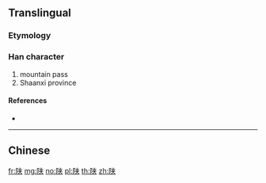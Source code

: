 {{character info/new}}
{{also|陝}}
==Translingual==

===Etymology===
{{Han simp|陝|f=㚒|t=夹}}

===Han character===
{{Han char|rn=170|rad=阜|as=06|sn=9|four=|canj=NLKT}}

# mountain pass
# Shaanxi province

====References====
* {{Han ref|kx=1350.201|dkj=41643|hdz=64126.040|uh=9655|ud=38485}}

----

==Chinese==
{{zh-see|陝}}

[[fr:陕]]
[[mg:陕]]
[[no:陕]]
[[pl:陕]]
[[th:陕]]
[[zh:陕]]